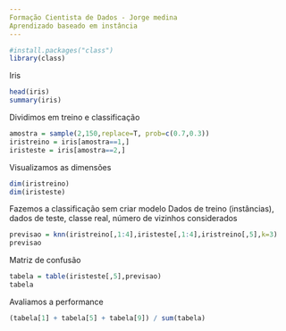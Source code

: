 ```yaml
---
Formação Cientista de Dados - Jorge medina
Aprendizado baseado em instância
---
```


```r
#install.packages("class")
library(class)
```
Iris
```r
head(iris)
summary(iris)
```
Dividimos em treino e classificação
```r
amostra = sample(2,150,replace=T, prob=c(0.7,0.3))
iristreino = iris[amostra==1,]
iristeste = iris[amostra==2,]
```
Visualizamos as dimensões
```r
dim(iristreino)
dim(iristeste)
```
Fazemos a classificação sem criar modelo
Dados de treino (instâncias), dados de teste, classe real, número de vizinhos considerados

```r
previsao = knn(iristreino[,1:4],iristeste[,1:4],iristreino[,5],k=3)
previsao
```
Matriz de confusão
```r
tabela = table(iristeste[,5],previsao)
tabela
```
Avaliamos a performance
```r
(tabela[1] + tabela[5] + tabela[9]) / sum(tabela) 
```
